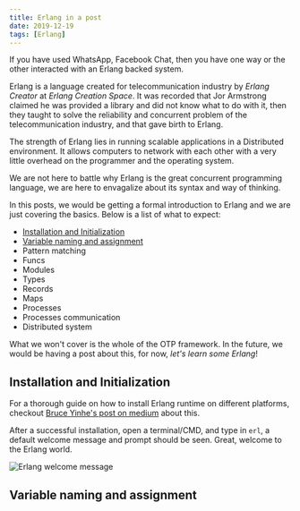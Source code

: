 ```yaml
---
title: Erlang in a post
date: 2019-12-19
tags: [Erlang]
---
```


If you have used WhatsApp, Facebook Chat, then you have one way or the other interacted with an Erlang backed system.

Erlang is a language created for telecommunication industry by _Erlang Creator_ at _Erlang Creation Space_. It was recorded that Jor Armstrong claimed he was provided a library and did not know what to do with it, then they taught to solve the reliability and concurrent problem of the telecommunication industry, and that gave birth to Erlang.

The strength of Erlang lies in running scalable applications in a Distributed environment. It allows computers to network with each other with a very little overhead on the programmer and the operating system.

We are not here to battle why Erlang is the great concurrent programming language, we are here to envagalize about its syntax and way of thinking.

In this posts, we would be getting a formal introduction to Erlang and we are just covering the basics. Below is a list of what to expect:

- [Installation and Initialization](#installation-and-initialization)
- [Variable naming and assignment](#variable-naming-and-assignment)
- Pattern matching
- Funcs
- Modules
- Types
- Records
- Maps
- Processes
- Processes communication
- Distributed system

What we won't cover is the whole of the OTP framework. In the future, we would be having a post about this, for now, _let's learn some Erlang_!

## Installation and Initialization

For a thorough guide on how to install Erlang runtime on different platforms, checkout [Bruce Yinhe's post on medium](https://medium.com/@brucifi/erlang-quick-install-a3b7fd96947f) about this.

After a successful installation, open a terminal/CMD, and type in `erl`,
a default welcome message and prompt should be seen. Great, welcome to the Erlang world.

![Erlang welcome message](../assets/erlang-default.png)

## Variable naming and assignment